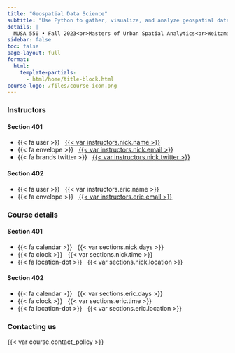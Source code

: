 ```yaml
---
title: "Geospatial Data Science"
subtitle: "Use Python to gather, visualize, and analyze geospatial data with an urban planning and public policy focus"
details: |
  MUSA 550 • Fall 2023<br>Masters of Urban Spatial Analytics<br>Weitzman School of Design, University of Pennsylvania
sidebar: false
toc: false
page-layout: full
format:
  html:
    template-partials:
      - html/home/title-block.html
course-logo: /files/course-icon.png
---
```



::: {.home}

:::: {.grid .course-details}

::: {.g-col-12 .g-col-sm-6 .g-col-md-4}

### Instructors


#### Section 401

- {{< fa user >}} &nbsp; [{{< var instructors.nick.name >}}]({{< var instructors.nick.url >}})
- {{< fa envelope >}} &nbsp; <a href="mailto:{{< var instructors.nick.email >}}">{{< var instructors.nick.email >}}</a>
- {{< fa brands twitter >}} &nbsp; [{{< var instructors.nick.twitter >}}](https://www.twitter.com/{{< var instructors.nick.twitter >}})

#### Section 402

- {{< fa user >}} &nbsp; {{< var instructors.eric.name >}}
- {{< fa envelope >}} &nbsp; <a href="mailto:{{< var instructors.eric.email >}}">{{< var instructors.eric.email >}}</a>
<!---
 - {{< fa brands twitter >}} &nbsp; [{{< var instructors.eric.twitter >}}](https://www.twitter.com/{{< var instructors.eric.twitter >}}) 
--->
:::

::: {.g-col-12 .g-col-sm-6 .g-col-md-4}
### Course details

#### Section 401

- {{< fa calendar >}} &nbsp; {{< var sections.nick.days >}}
- {{< fa clock >}} &nbsp; {{< var sections.nick.time >}}
- {{< fa location-dot >}} &nbsp; {{< var sections.nick.location >}}

#### Section 402

- {{< fa calendar >}} &nbsp; {{< var sections.eric.days >}}
- {{< fa clock >}} &nbsp; {{< var sections.eric.time >}}
- {{< fa location-dot >}} &nbsp; {{< var sections.eric.location >}}
:::

::: {.g-col-12 .g-col-md-4 .contact-policy}
### Contacting us

{{< var course.contact_policy >}}
:::

::::


:::